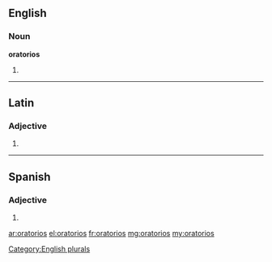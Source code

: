 ==English==

===Noun===
'''oratorios'''

# {{plural of|oratorio}}

[[Category:English plurals]]

----

==Latin==

===Adjective===
{{la-adj-form|ōrātōriōs}}

# {{inflection of|oratorius|ōrātōrius|acc|m|p|lang=la}}

----
==Spanish==
===Adjective===
{{head|es|adjective form|g=m-p}}

# {{form of|Masculine plural form|oratorio|lang=es}}

[[ar:oratorios]]
[[el:oratorios]]
[[fr:oratorios]]
[[mg:oratorios]]
[[my:oratorios]]